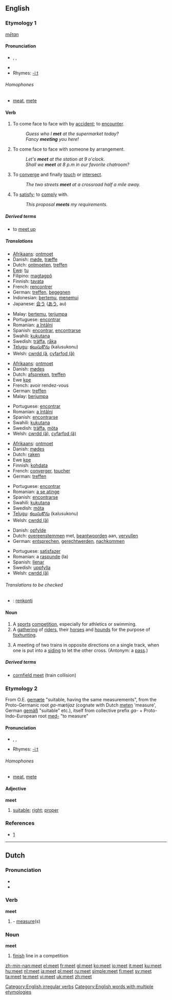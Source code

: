 {{wikipedia|dab=Meet}}
==English==

{{rank|book|story|deep|471|meet|interest|brother|I've}}

===Etymology 1===
{{OE.}} ''[[mētan]]''

====Pronunciation====
* {{enPR|mēt}}, {{IPA|/miːt/}}, {{SAMPA|/mi:t/}}
* {{audio|en-us-meet.ogg|Audio (US)}}
* Rhymes: [[Rhymes:English:-iːt|-iːt]]

======Homophones======
* [[meat]], [[mete]]

====Verb====
{{en-verb|meets|meeting|met}}

# To come face to face with by [[accident]]; to [[encounter]].
#: ''Guess who I '''met''' at the supermarket today?''
#: ''Fancy '''meeting''' you here!''
# To come face to face with someone by arrangement.
#: ''Let's '''meet''' at the station at 9 o'clock.''
#: ''Shall we '''meet''' at 8 p.m in our favorite chatroom?''
# To [[converge]] and finally [[touch]] or [[intersect]].
#: ''The two streets '''meet''' at a crossroad half a mile away.''
# To [[satisfy]]; to [[comply]] with.
#: ''This proposal '''meets''' my requirements.''

=====Derived terms=====
*to [[meet up]]

=====Translations=====
{{trans-top|encounter}}
* [[Afrikaans]]: [[ontmoet]]
* Danish: [[møde]], [[træffe]]
* Dutch: [[ontmoeten]], [[treffen]]
* [[Ewe]]: [[tu]]
* Filipino: [[magtagpô]]
* Finnish: [[tavata]]
* French: [[rencontrer]]
* German: [[treffen]], [[begegnen]]
* Indonesian: [[temu|bertemu]], [[temu|menemui]]
* Japanese: [[会う]] ([[あう]], au)
{{trans-mid}}
* Malay: [[temu|bertemu]], [[jumpa|terjumpa]]
* Portuguese: [[encontrar]]
* Romanian: [[întâlni|a întâlni]]
* Spanish: [[encontrar]], [[encontrar]]se
* Swahili: [[kukutana]]
* Swedish: [[träffa]], [[råka]]
* [[Telugu]]: [[కలుసుకొను]] (kalusukonu)
* Welsh: [[cwrdd (â]], [[cyfarfod (â)]]
{{trans-bottom}}

{{trans-top|see through arrangement}}
* [[Afrikaans]]: [[ontmoet]]
* Danish: [[mødes]]
* Dutch: [[afspreken]], [[treffen]]
* Ewe [[kpe]]
* French: avoir rendez-vous
* German: [[treffen]]
* Malay: [[jumpa|berjumpa]]
{{trans-mid}}
* Portuguese: [[encontrar]]
* Romanian: [[întâlni|a întâlni]]
* Spanish: [[encontrar]]se
* Swahili: [[kukutana]]
* Swedish: [[träffa]], [[möta]]
* Welsh: [[cwrdd (â)]], [[cyfarfod (â)]]
{{trans-bottom}}

{{trans-top|converge and touch}}
* [[Afrikaans]]: [[ontmoet]]
* Danish: [[mødes]]
* Dutch: [[raken]]
* Ewe [[kpe]]
* Finnish: [[kohdata]]
* French: [[converger]], [[toucher]]
* German: [[treffen]]
{{trans-mid}}
* Portuguese: [[encontrar]]
* Romanian: [[atinge|a se atinge]]
* Spanish: [[encontrar]]se
* Swahili: [[kukutana]]
* Swedish: [[möta]]
* [[Telugu]]: [[కలుసుకొను]] (kalusukonu)
* Welsh: [[cwrdd (â)]]
{{trans-bottom}}

{{trans-top|comply}}
* Danish: [[opfylde]]
* Dutch: [[overeenstemmen]] met, [[beantwoorden]] aan, [[vervullen]]
* German: [[entsprechen]], [[gerechtwerden]], [[nachkommen]]
{{trans-mid}}
* Portuguese: [[satisfazer]]
* Romanian: a [[raspunde]] (la)
* Spanish: [[llenar]]
* Swedish: [[uppfylla]]
* Welsh: [[cwrdd (â)]]
{{trans-bottom}}

======Translations to be checked======
{{checktrans}}
<!--Remove this section once all of the translations below have been moved into the tables above.-->
* {{ttbc|Esperanto}}: [[renkonti]]

====Noun====
{{en-noun}}

# A [[sport]]s [[competition]], especially for athletics or swimming.
# A [[gathering]] of [[rider]]s, their [[horse]]s and [[hound]]s for the purpose of [[foxhunting]].
# {{rail transport}} A meeting of two trains in opposite directions on a single track, when one is put into a [[siding]] to let the other cross. (Antonym: a [[pass]].)

=====Derived terms=====

* [[cornfield meet]] (train collision)

===Etymology 2===
From O.E. [[gemæte]] "suitable, having the same measurements", from the Proto-Germanic root ''ga-mætijaz'' (cognate with Dutch [[meten]] 'measure', German [[gemäß]] "suitable" etc.), itself from collective prefix ''ga-'' + Proto-Indo-European root [[med-]] "to measure"

====Pronunciation====
* {{enPR|mēt}}, {{IPA|/miːt/}}, {{SAMPA|/mi:t/}}
* Rhymes: [[Rhymes:English:-iːt|-iːt]]

======Homophones======
* [[meat]], [[mete]]

====Adjective====
'''meet'''

# [[suitable]]; [[right]]; [[proper]]
{{seeCites}}

===References===
* {{EtymOnLine}} [http://www.etymonline.com/index.php?search=meet&searchmode=none]

[[Category:English irregular verbs]]
[[Category:English words with multiple etymologies]]

----

==Dutch==

{{etystub}}

===Pronunciation===
* {{IPA|/met/}}
* {{SAMPA|/met/}}

===Verb===
'''meet'''

# {{form of|singular indicative|meten}} - [[measure]](s)

===Noun===
'''meet'''

# [[finish]] line in a competition

[[zh-min-nan:meet]]
[[el:meet]]
[[fr:meet]]
[[gl:meet]]
[[ko:meet]]
[[io:meet]]
[[it:meet]]
[[ku:meet]]
[[hu:meet]]
[[nl:meet]]
[[ja:meet]]
[[pl:meet]]
[[ru:meet]]
[[simple:meet]]
[[fi:meet]]
[[sv:meet]]
[[ta:meet]]
[[te:meet]]
[[vi:meet]]
[[uk:meet]]
[[zh:meet]]